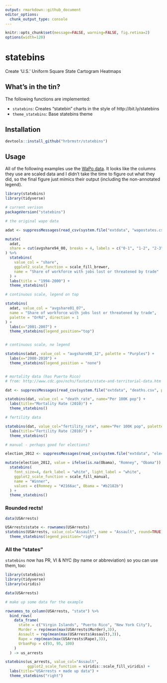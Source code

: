```yaml
---
output: rmarkdown::github_document
editor_options: 
  chunk_output_type: console
---
```

```r
knitr::opts_chunk$set(message=FALSE, warning=FALSE, fig.retina=2)
options(width=120)
```

# statebins

Create 'U.S.' Uniform Square State Cartogram Heatmaps

## What's in the tin?

The following functions are implemented:

- `statebins`: Creates "statebin" charts in the style of http://bit.ly/statebins 
- `theme_statebins`: Base statebins theme

## Installation

```r
devtools::install_github("hrbrmstr/statebins")
```

## Usage

All of the following examples use the [WaPo data](http://www.washingtonpost.com/wp-srv/special/business/states-most-threatened-by-trade/states.csv?cache=1). It looks like the columns they use are scaled data and I didn't take the time to figure out what they did, so the final figure just mimics their output (including the non-annotated legend).

```r
library(statebins)
library(tidyverse)

# current verison
packageVersion("statebins")

# the original wapo data

adat <- suppressMessages(read_csv(system.file("extdata", "wapostates.csv", package="statebins")))

mutate(
  adat, 
  share = cut(avgshare94_00, breaks = 4, labels = c("0-1", "1-2", "2-3", "3-4"))
) %>% 
  statebins(
    value_col = "share", 
    ggplot2_scale_function = scale_fill_brewer,
    name = "Share of workforce with jobs lost or threatened by trade"
  ) +
  labs(title = "1994-2000") +
  theme_statebins()

# continuous scale, legend on top

statebins(
  adat, value_col = "avgshare01_07",
  name = "Share of workforce with jobs lost or threatened by trade",
  palette = "OrRd", direction = 1
) +
  labs(x="2001-2007") +
  theme_statebins(legend_position="top")


# continuous scale, no legend

statebins(adat, value_col = "avgshare08_12", palette = "Purples") +
  labs(x="2008-2010") +
  theme_statebins(legend_position = "none") 


# mortality data (has Puerto Rico)
# from: http://www.cdc.gov/nchs/fastats/state-and-territorial-data.htm

dat <- suppressMessages(read_csv(system.file("extdata", "deaths.csv", package="statebins")))

statebins(dat, value_col = "death_rate", name="Per 100K pop") +
  labs(title="Mortality Rate (2010)") +
  theme_statebins()

# fertility data

statebins(dat, value_col="fertility_rate", name="Per 100K pop", palette="PuBuGn") +
  labs(title="Fertility Rate (2010)") +
  theme_statebins()

# manual - perhaps good for elections?

election_2012 <- suppressMessages(read_csv(system.file("extdata", "election2012.csv", package="statebins")))

mutate(election_2012, value = ifelse(is.na(Obama), "Romney", "Obama")) %>% 
  statebins(
    font_size=4, dark_label = "white", light_label = "white",
    ggplot2_scale_function = scale_fill_manual,
    name = "Winner",
    values = c(Romney = "#2166ac", Obama = "#b2182b")
  ) +
  theme_statebins()
```

### Rounded rects!

```r
data(USArrests)

USArrests$state <- rownames(USArrests)
statebins(USArrests, value_col="Assault", name = "Assault", round=TRUE) +
  theme_statebins(legend_position="right")
```

### All the "states"

`statebins` now has PR, VI & NYC (by name or abbreviation) so you can use them, too:

```r
library(statebins)
library(tidyverse)
library(viridis)

data(USArrests)

# make up some data for the example

rownames_to_column(USArrests, "state") %>%
  bind_rows(
    data_frame(
      state = c("Virgin Islands", "Puerto Rico", "New York City"),
      Murder = rep(mean(max(USArrests$Murder),3)),
      Assault = rep(mean(max(USArrests$Assault),3)),
      Rape = rep(mean(max(USArrests$Rape),3)),
      UrbanPop = c(93, 95, 100)
    )
  ) -> us_arrests

statebins(us_arrests, value_col="Assault",
          ggplot2_scale_function = viridis::scale_fill_viridis) +
  labs(title="USArrests + made up data") +
  theme_statebins("right")
```